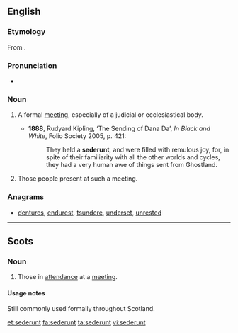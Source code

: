 ==English==
===Etymology===
From {{etyl|la}} {{term|sederunt||there were sitting|lang=la}}.

===Pronunciation===
*{{a|UK}} {{IPA|/sɪˈdɪəɹənt/}}

===Noun===
{{en-noun}}

# {{Scotland}} A formal [[meeting]], especially of a judicial or ecclesiastical body.
#*'''1888''', Rudyard Kipling, ‘The Sending of Dana Da’, ''In Black and White'', Folio Society 2005, p. 421:
#*:They held a '''sederunt''', and were filled with remulous joy, for, in spite of their familiarity with all the other worlds and cycles, they had a very human awe of things sent from Ghostland. <!-- Not 'tremulous'? -->
# {{Scotland}} Those people present at such a meeting.

===Anagrams===
* [[dentures#English|dentures]], [[endurest#English|endurest]], [[tsundere#English|tsundere]], [[underset#English|underset]], [[unrested#English|unrested]]

----

==Scots==

===Noun===
{{sco-noun|-}}

# Those in [[attendance]] at a [[meeting]].

====Usage notes====

Still commonly used formally throughout Scotland.

[[et:sederunt]]
[[fa:sederunt]]
[[ta:sederunt]]
[[vi:sederunt]]